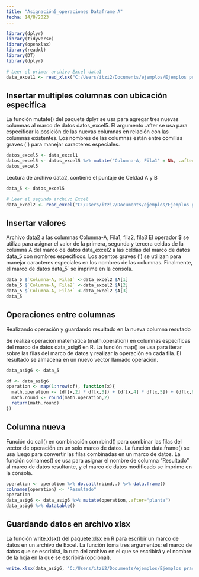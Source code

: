 ```yaml
---
title: "Asignación5_operaciones Dataframe A"
fecha: 14/8/2023
---
```


```r

library(dplyr)
library(tidyverse)
library(openxlsx)
library(readxl)
library(DT)
library(dplyr)
```

```r
# Leer el primer archivo Excel data1
data_excel1 <- read_xlsx("C:/Users/itzi2/Documents/ejemplos/Ejemplos practicos R/data1.xlsx")
```

## Insertar multiples columnas con ubicación especifica

La función mutate() del paquete dplyr se usa para agregar tres nuevas columnas al marco de datos datos_excel5. El argumento .after se usa para especificar la posición de las nuevas columnas en relación con las columnas existentes. Los nombres de las columnas están entre comillas graves (\`) para manejar caracteres especiales.

```r
datos_excel5 <- data_excel1
datos_excel5 <- datos_excel5 %>% mutate("Columna-A, Fila1" = NA, .after ="instalada") %>% mutate("Columna-A, Fila2" = NA, .after= "generacion") %>% mutate("Columna-A, Fila3" = NA, .after = "firme")
datos_excel5
```

Lectura de archivo data2, contiene el puntaje de Celdad A y B

```r
data_5 <- datos_excel5

# Leer el segundo archivo Excel
data_excel2 <- read_excel("C:/Users/itzi2/Documents/ejemplos/Ejemplos practicos R/data2.xlsx")
```

## Insertar valores

Archivo data2 a las columnas Columna-A, Fila1, fila2, fila3 El operador \$ se utiliza para asignar el valor de la primera, segunda y tercera celdas de la columna A del marco de datos data_excel2 a las celdas del marco de datos data_5 con nombres específicos. Los acentos graves (') se utilizan para manejar caracteres especiales en los nombres de las columnas. Finalmente, el marco de datos data_5\` se imprime en la consola.

```r
data_5 $`Columna-A, Fila1` <-data_excel2 $A[1] 
data_5 $`Columna-A, Fila2` <-data_excel2 $A[2] 
data_5 $`Columna-A, Fila3` <-data_excel2 $A[3]
data_5
```

## Operaciones entre columnas

Realizando operación y guardando resultado en la nueva columna resutado

Se realiza operación matemática (math.operation) en columnas específicas del marco de datos data_asig6 en R. La función map() se usa para iterar sobre las filas del marco de datos y realizar la operación en cada fila. El resultado se almacena en un nuevo vector llamado operación.

```r
data_asig6 <- data_5

df <- data_asig6
operation <- map(1:nrow(df), function(x){
  math.operation <- (df[x,2] * df[x,3]) + (df[x,4] * df[x,5]) + (df[x,6] * df[x,7])
  math.round <- round(math.operation,2)
  return(math.round)
})
```

## Columna nueva

Función do.call() en combinación con rbind() para combinar las filas del vector de operación en un solo marco de datos. La función data.frame() se usa luego para convertir las filas combinadas en un marco de datos. La función colnames() se usa para asignar el nombre de columna "Resultado" al marco de datos resultante, y el marco de datos modificado se imprime en la consola.

```r
operation <- operation %>% do.call(rbind,.) %>% data.frame()
colnames(operation) <- "Resultado"
operation
data_asig6 <- data_asig6 %>% mutate(operation,.after="planta")
data_asig6 %>% datatable()
```

## Guardando datos en archivo xlsx

La función write.xlsx() del paquete xlsx en R para escribir un marco de datos en un archivo de Excel. La función toma tres argumentos: el marco de datos que se escribirá, la ruta del archivo en el que se escribirá y el nombre de la hoja en la que se escribirá (opcional).

```r
write.xlsx(data_asig6, "C:/Users/itzi2/Documents/ejemplos/Ejemplos practicos R/Asignacion5.xlsx", sheetName = "resultado_A")
```
